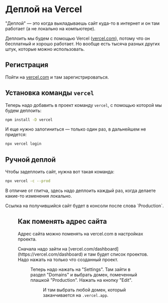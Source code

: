 
# Деплой на Vercel

"Деплой" — это когда выкладываешь сайт куда-то в интернет и он там работает (а не локально на компьютере).

Деплоить мы будем с помощью Vercel ([vercel.com](https://vercel.com)), потому что он бесплатный и хорошо работает. Но вообще есть тысяча разных других штук, которые можно использовать.

## Регистрация

Пойти на [vercel.com](https://vercel.com) и там зарегистрироваться.

## Установка команды `vercel`

Теперь надо добавить в проект команду `vercel`, с помощью которой мы будем деплоить:

```bash Terminal
npm install -D vercel
```

И еще нужно залогиниться — только один раз, в дальнейшем не придется:

```bash Terminal
npx vercel login
```

## Ручной деплой

Чтобы задеплоить сайт, нужна вот такая команда:

```bash Terminal
npx vercel -c --prod
```

В отличие от глитча, здесь надо деплоить каждый раз, когда делаете какие-то изменения локально.

<Boxes>
  <Box>
    Ссылка на получившийся сайт будет в консоли после слова `Production`.
  </Box>
  <Box>
    <Figure image="/vercel-deploy.png" noBorder />
  </Box>
</Boxes>

## Как поменять адрес сайта

Адрес сайта можно поменять на vercel.com в настройках проекта.

<Boxes>
  <Box>
    Сначала надо зайти на [vercel.com/dashboard](https://vercel.com/dashboard) и там будет список проектов. Надо нажать на только что созданный проект.
  </Box>
  <Box>
    <Figure image="/vercel-dashboard.png" />
  </Box>
</Boxes>

<Boxes>
  <Box>
    Теперь надо нажать на "Settings". Там зайти в раздел "Domains" и выбрать домен, помеченный плашкой "Production". Нажать на кнопку "Edit".
  </Box>
  <Box>
    <Figure image="/vercel-project-edit.png" />
  </Box>
</Boxes>

И там выбрать любой домен, который заканчивается на `.vercel.app`.